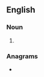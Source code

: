 {{also|print-outs|print outs}}
==English==

===Noun===
{{head|en|noun form}}

# {{plural of|en|printout}}

===Anagrams===
* {{anagrams|en|a=inoprsttu|outprints|outsprint|prints out}}